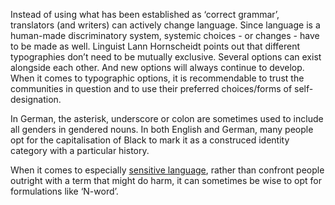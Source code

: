 
Instead of using what has been established as ‘correct grammar’, translators (and writers) can actively change language. Since language is a human-made discriminatory system, systemic choices - or changes - have to be made as well. Linguist Lann Hornscheidt points out that different typographies don’t need to be mutually exclusive. Several options can exist alongside each other. And new options will always continue to develop. When it comes to typographic options, it is recommendable to trust the communities in question and to use their preferred choices/forms of self-designation.

In German, the asterisk, underscore or colon are sometimes used to include all genders in gendered nouns. In both English and German, many people opt for the capitalisation of Black to mark it as a construced identity category with a particular history.

When it comes to especially [sensitive language](#harmful-language), rather than confront people outright with a term that might do harm, it can sometimes be wise to opt for formulations like ‘N-word’.

<TermExampleContainer>
    <TermExample term="Negro" />
    <TermExample term="What about Gender?" lang="en" />
</TermExampleContainer>
